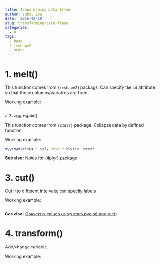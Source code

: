 ```yaml
---
title: Transforming data frame
author: Yukai Zou
date: '2016-02-10'
slug: transforming-data-frame
categories:
  - R
tags:
  - base
  - reshape2
  - stats
---
```


# 1. melt()

This function comes from `{reshape2}` package. Can specify the `id` attribute so that those columns/variables are fixed.

Working example:

```r

```

<a name="aggregate"></a>
# 2. aggregate()

This function comes from `{stats}` package. Collapse data by defined function.

Working example:

```r
aggregate(mpg ~ cyl, data = mtcars, mean)
```

**See also:** [Notes for {dplyr} package](/2016/02/13/notes-for-dplyr-package/index.html#summarize)

# 3. cut()

Cut into different intervals; can specify labels.

Working example:

```r

```

**See also:** [Convert p-values using stars.pvals() and cut()](/2016/03/25/convert-p-values-using-stars-pvals-and-cut/)

# 4. transform()

Add/change variable.

Working example:

```r

```
